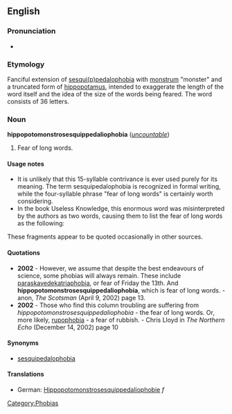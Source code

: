==English==

===Pronunciation===
*{{audio|en-uk-hippopotomonstrosesquipedaliophobia.ogg|Audio (UK)}}

===Etymology===
Fanciful extension of [[sesquippedalophobia|sesqui(p)pedalophobia]] with [[monstrum]] "monster" and a truncated form of [[hippopotamus]], intended to exaggerate the length of the word itself and the idea of the size of the words being feared. The word consists of 36 letters.

===Noun===
'''hippopotomonstrosesquippedaliophobia''' (''[[uncountable]]'')
#Fear of long words.

====Usage notes====
* It is unlikely that this 15-syllable contrivance is ever used purely for its meaning. The term sesquipedalophobia is recognized in formal writing, while the four-syllable phrase "fear of long words" is certainly worth considering.
* In the book Useless Knowledge, this enormous word was misinterpreted by the authors as two words, causing them to list the fear of long words as the following:


These fragments appear to be quoted occasionally in other sources.

====Quotations====
*'''2002''' - However, we assume that despite the best endeavours of science, some phobias will always remain. These include [[paraskavedekatriaphobia]], or fear of Friday the 13th. And '''hippopotomonstrosesquippedaliophobia''', which is fear of long words.  - anon, ''The Scotsman'' (April 9, 2002) page 13.
*'''2002''' - Those who find this column troubling are suffering from ''hippopotomonstrosesquippedaliophobia'' - the fear of long words. Or, more likely, [[rupophobia]] - a fear of rubbish. - Chris Lloyd in ''The Northern Echo'' (December 14, 2002) page 10

====Synonyms====
*[[sesquipedalophobia]]

====Translations====
{{top}}
*German: [[Hippopotomonstrosesquippedaliophobie]] ''f''
{{mid}}
{{bottom}}


[[Category:Phobias]]
